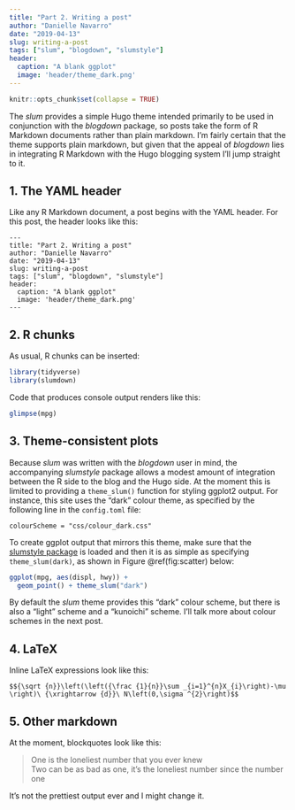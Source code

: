 ```yaml
---
title: "Part 2. Writing a post"
author: "Danielle Navarro"
date: "2019-04-13"
slug: writing-a-post
tags: ["slum", "blogdown", "slumstyle"]
header:
  caption: "A blank ggplot"
  image: 'header/theme_dark.png'
---
```


```r
knitr::opts_chunk$set(collapse = TRUE)
```

The *slum* provides a simple Hugo theme intended primarily to be used in conjunction with the *blogdown* package, so posts take the form of R Markdown documents rather than plain markdown. I'm fairly certain that the theme supports plain markdown, but given that the appeal of *blogdown* lies in integrating R Markdown with the Hugo blogging system I'll jump straight to it. 

## 1. The YAML header

Like any R Markdown document, a post begins with the YAML header. For this post, the header looks like this:

```
---
title: "Part 2. Writing a post"
author: "Danielle Navarro"
date: "2019-04-13"
slug: writing-a-post
tags: ["slum", "blogdown", "slumstyle"]
header:
  caption: "A blank ggplot"
  image: 'header/theme_dark.png'
---
```

## 2. R chunks

As usual, R chunks can be inserted:

```r
library(tidyverse)
library(slumdown)
```

Code that produces console output renders like this:

```r
glimpse(mpg)
```


## 3. Theme-consistent plots

Because *slum* was written with the *blogdown* user in mind, the accompanying *slumstyle* package allows a modest amount of integration between the R side to the blog and the Hugo side. At the moment this is limited to providing a `theme_slum()` function for styling ggplot2 output. For instance, this site uses the "dark" colour theme, as specified by the following line in the `config.toml` file:

```
colourScheme = "css/colour_dark.css"
```

To create ggplot output that mirrors this theme, make sure that the [slumstyle package](https://github.com/djnavarro/slumstyle) is loaded and then it is as simple as specifying `theme_slum(dark)`, as shown in  Figure \@ref(fig:scatter) below:

```r
ggplot(mpg, aes(displ, hwy)) + 
  geom_point() + theme_slum("dark")
```

By default the *slum* theme provides this "dark" colour scheme, but there is also a "light" scheme and a "kunoichi" scheme. I'll talk more about colour schemes in the next post.

## 4. LaTeX

Inline LaTeX expressions look like this:

`$${\sqrt {n}}\left(\left({\frac {1}{n}}\sum _{i=1}^{n}X_{i}\right)-\mu \right)\ {\xrightarrow {d}}\ N\left(0,\sigma ^{2}\right)$$`


## 5. Other markdown 

At the moment, blockquotes look like this:

> One is the loneliest number that you ever knew <br>
> Two can be as bad as one, it's the loneliest number since the number one

It's not the prettiest output ever and I might change it. 

